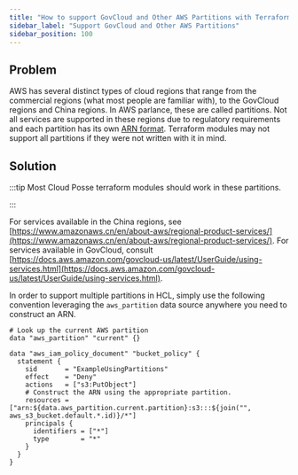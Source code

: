 ```yaml
---
title: "How to support GovCloud and Other AWS Partitions with Terraform"
sidebar_label: "Support GovCloud and Other AWS Partitions"
sidebar_position: 100
---
```


## Problem

AWS has several distinct types of cloud regions that range from the commercial regions (what most people are familiar with), to the GovCloud regions and China regions. In AWS parlance, these are called partitions. Not all services are supported in these regions due to regulatory requirements and each partition has its own [ARN format](https://docs.aws.amazon.com/govcloud-us/latest/UserGuide/using-govcloud.html). Terraform modules may not support all partitions if they were not written with it in mind.

## Solution

:::tip
Most Cloud Posse terraform modules should work in these partitions.

:::

For services available in the China regions, see [https://www.amazonaws.cn/en/about-aws/regional-product-services/](https://www.amazonaws.cn/en/about-aws/regional-product-services/). For services available in GovCloud, consult [https://docs.aws.amazon.com/govcloud-us/latest/UserGuide/using-services.html](https://docs.aws.amazon.com/govcloud-us/latest/UserGuide/using-services.html).

In order to support multiple partitions in HCL, simply use the following convention leveraging the `aws_partition` data source anywhere you need to construct an ARN.

```
# Look up the current AWS partition
data "aws_partition" "current" {}

data "aws_iam_policy_document" "bucket_policy" {
  statement {
    sid       = "ExampleUsingPartitions"
    effect    = "Deny"
    actions   = ["s3:PutObject"]
    # Construct the ARN using the appropriate partition.
    resources = ["arn:${data.aws_partition.current.partition}:s3:::${join("", aws_s3_bucket.default.*.id)}/*"]
    principals {
      identifiers = ["*"]
      type        = "*"
    }
  }
}
```
